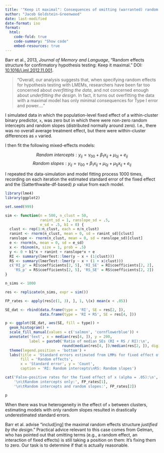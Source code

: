 ```yaml
---
title: '"Keep it maximal": Consequences of omitting (warranted) random slopes'
author: "Jacob Goldstein-Greenwood"
date: last-modified
date-format: iso
format:
  html:
    code-fold: true
    code-summary: "Show code"
    embed-resources: true
---
```


Barr et al., 2013, _Journal of Memory and Language_, "Random effects structure for confirmatory hypothesis testing: Keep it maximal." DOI: [10.1016/j.jml.2012.11.001](https://pmc.ncbi.nlm.nih.gov/articles/PMC3881361/pdf/nihms533954.pdf).

> "Overall, our analysis suggests that, when specifying random effects for hypothesis testing with LMEMs, researchers have been far too concerned about _overfitting the data_, and not concerned enough about _underfitting the design_. In fact, it turns out overfitting the data with a maximal model has only minimal consequences for Type I error and power...."

I simulated data in which the population-level fixed effect of a within-cluster binary predictor, `x`, was zero but in which there were non-zero random intercepts and random slopes (distributed normally around zero). I.e., there was no overall average treatment effect, but there were within-cluster differences as `x` varied.

I then fit the following mixed-effects models:

$$Random\ intercepts: y_{ij} = \gamma_{00} + \beta_1x_{ij} + \mu_{0j} + e_{ij}$$
$$Random\ slopes: y_{ij} = \gamma_{00} + \beta_1x_{ij} + \mu_{0j} + \mu_{1j}x_{ij} + e_{ij}$$

I repeated the data-simulation and model fitting process 1000 times, recording on each iteration the estimated standard error of the fixed effect and the (Satterthwaite-df-based) _p_ value from each model.

```r
library(lme4)
library(ggplot2)

set.seed(999)

sim <- function(n = 500, n_clust = 50,
                ranint_sd = 1, ranslope_sd = .5,
                e_sd = .5, b1 = 0) {
  clust <- rep(1:n_clust, each = n/n_clust)
  ranint <- rnorm(n_clust, mean = 0, sd = ranint_sd)[clust]
  ranslope <- rnorm(n_clust, mean = 0, sd = ranslope_sd)[clust]
  e <- rnorm(n, mean = 0, sd = e_sd)
  x <- rbinom(n, size = 1, prob = .5)
  y <- 0 + b1*x + ranint + ranslope*x + e
  RI <- summary(lmerTest::lmer(y ~ x + (1|clust)))
  RS <- summary(lmerTest::lmer(y ~ x + (1 + x|clust)))
  c('RI_p' = RI$coefficients[2, 5], 'RI_SE' = RI$coefficients[2, 2],
    'RS_p' = RS$coefficients[2, 5], 'RS_SE' = RS$coefficients[2, 2])
}

n_sims <- 1000

res <- replicate(n_sims, expr = sim())

FP_rates <- apply(res[c(1, 3), ], 1, \(x) mean(x < .05))

SE_dat <- rbind(data.frame(type = 'RI', SE = res[2, ]),
                data.frame(type = 'RI + RS', SE = res[4, ]))

p <- ggplot(SE_dat, aes(SE, fill = type)) +
  geom_histogram() +
  scale_fill_manual(values = c('salmon', 'cornflowerblue')) +
  annotate('text', x = median(res[4, ]), y = 200,
           label = paste0('Ratio of median SEs (RI + RS / RI):\n',
                          round(median(res[4, ])/median(res[2, ]), digits = 3))) +
  theme(legend.position = 'bottom') +
  labs(title = 'Standard errors estimated from LMMs for fixed effect of x',
       fill = 'Random effects',
       x = 'Standard error', y = 'Count',
       caption = 'RI: Random intercepts\nRS: Random slopes')

cat('False-positive rates for the fixed effect of x (alpha = .05):\n',
    '\n\tRandom intercepts only:', FP_rates[1],
    '\n\tRandom intercepts and random slopes:', FP_rates[2])

p
```

When there was true heterogeneity in the effect of `x` between clusters, estimating models with only random slopes resulted in drastically underestimated standard errors.

Barr et al. advise "includ[ing] the maximal random effects structure _justified by the design_." Practical advice relevant to this case comes from Gelman, who has pointed out that omitting terms (e.g., a random effect, an interaction of fixed effects) is still taking a position on them: It's fixing them to zero. Our task is to determine if that is actually reasonable.